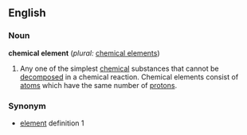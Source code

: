 ==English==

===Noun===
'''chemical element'''  (''plural:'' [[chemical elements]])
#{{chemistry}} Any one of the simplest [[chemical]] substances that cannot be [[decompose]]d in a chemical reaction. Chemical elements consist of [[atom]]s which have the same number of [[proton]]s.

===Synonym===

*[[element]] definition 1